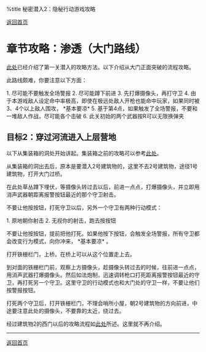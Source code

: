 %title 秘密潜入2：隐秘行动游戏攻略

[[index|返回首页]]

= 章节攻略：渗透（大门路线） =

[[渗透|此处]]已经介绍了第一关潜入的攻略方法。以下介绍从大门正面突破的流程攻略。

此路线颇难，你要注意以下方面：

1. 尽可能不要触发全场警报
2. 尽可能蹲下前进
3. 先打爆摄像头，再打守卫
4. 由于本游戏敌人设定命中率极高，即使在极远处敌人开枪也能命中玩家，如果同时被3、4个以上敌人围攻， *基本要凉*
5. 基于第4点，如果触发了全场警报，不要和一堆敌人作战，尽可能各个击破
6. 此关初始的两个武器按R可以无限换弹夹

==  目标2：穿过河流进入上层营地 ==

以下从集装箱的洞处开始讲起。集装箱之前的攻略可以参考[[渗透#章节攻略：渗透-目标1：渗入主营地|此处]]。

从集装箱的洞出去后，原本是要潜入2号建筑物的，这里不去2号建筑物，途径1号建筑物，打开大门过桥。

在此处草丛蹲下埋伏，等摄像头转过去以后，前进一点点，打爆摄像头，并立即用消声武器朝距离报警按钮最近的那个守卫射击。

{{images/1-2-1.png|埋伏、打爆摄像头并杀死两个守卫}}

不要让他按按钮，打死守卫以后，另外一个守卫有两种行动模式：

1. 原地朝你射击
2. 无视你的射击，跑去按按钮

不要让他按按钮，提前把他打死。如果他按下按钮，会触发全场警报，所有守卫都会改变行为模式，向你冲来， *基本要凉* 。

打开铁栅栏门，上桥。在桥上可以从这个位置走上去。

{{images/1-2-2.png|走上桥的谜之操作}}

到对面的铁栅栏门前，观察上方摄像头，趁摄像头转过去的时候，往前进一点点，用消声武器打爆摄像头。然后如法炮制，迅速调转枪口打死距离报警按钮最近的守卫，再打死另一个守卫。这里守卫的行动模式也和大门处的守卫一样，不要让他们按警报按钮。

{{images/1-2-3.png|打爆摄像头并杀死河对面两个守卫}}

打死两个守卫后，打开铁栅栏门，不理会哨所小屋，朝2号建筑物的方向前进，中途要注意此处的摄像头，不要靠的太近，绕过去。

{{images/1-2-4.png|远离2号建筑物的摄像头}}

经过建筑物2的西门以后的攻略流程如[[渗透#章节攻略：渗透-目标3：启动并使用电梯进入矿坑|此处]]所述。这里就不再介绍。

<hr>
[[index|返回首页]]
